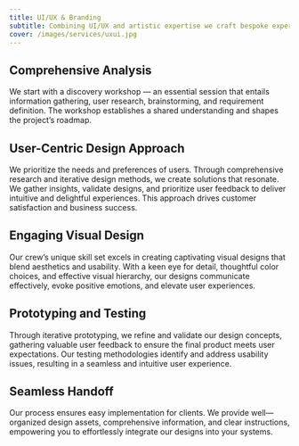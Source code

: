 ```yaml
---
title: UI/UX & Branding
subtitle: Combining UI/UX and artistic expertise we craft bespoke experiences that enhance brand identity through compelling visuals. We specialize in creating user-centric solutions that elevate your brand's impact.
cover: /images/services/uxui.jpg
---
```

## Comprehensive Analysis

We start with a discovery workshop — an essential session that entails information gathering, user research, brainstorming, and requirement definition. The workshop establishes a shared understanding and shapes the project’s roadmap.

## User-Centric Design Approach

We prioritize the needs and preferences of users. Through comprehensive research and iterative design methods, we create solutions that resonate. We gather insights, validate designs, and prioritize user feedback to deliver intuitive and delightful experiences. This approach drives customer satisfaction and business success.

## Engaging Visual Design

Our crew’s unique skill set excels in creating captivating visual designs that blend aesthetics and usability. With a keen eye for detail, thoughtful color choices, and effective visual hierarchy, our designs communicate effectively, evoke positive emotions, and elevate user experiences.

## Prototyping and Testing

Through iterative prototyping, we refine and validate our design concepts, gathering valuable user feedback to ensure the final product meets user expectations. Our testing methodologies identify and address usability issues, resulting in a seamless and intuitive user experience.

## Seamless Handoff

Our process ensures easy implementation for clients. We provide well—organized design assets, comprehensive information, and clear instructions, empowering you to effortlessly integrate our designs into your systems.
